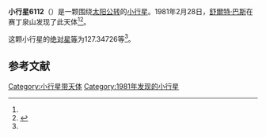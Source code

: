 {{Infobox planet
| bgcolour = #FFFFC0
| name = 6112 Ludolfschultz
| symbol = 
| image = 
| caption = 
| discovery = yes
| discovery_ref = 
| discoverer = [[舒爾特·巴斯|舒爾特·巴斯]]
| discovery_site = [[赛丁泉山|赛丁泉山]] 
| discovered = 1981年2月28日
| designations = yes
| mp_name = 
| named_after = 
| alt_names = 1981 DB1/ 1972 TR7 / 1983 VG
| mp_category = [[主带小行星|主带小行星]]
| orbit_ref = <ref name="a">[http://ssd.jpl.nasa.gov/sbdb.cgi?sstr=6112 6112 Ludolfschultz] {{Wayback|url=http://ssd.jpl.nasa.gov/sbdb.cgi?sstr=6112 |date=20200820204722 }}，小行星數據庫瀏覽器（JPL Small-Body Database Browser）－[[美国国家航空航天局|美国国家航空航天局]]喷气推进实验室</ref>
| epoch = 2456400.5 (2013年4月18日更新)
| aphelion = {{convert|3.9105915|AU|km|3|abbr=on|lk=out}}
| perihelion = {{convert|2.2908235|AU|km|3|abbr=on}}
| semimajor = {{convert|3.1007075|AU|km|3|abbr=on}}
| eccentricity = 0.2611933
| period = 1994.296092 [[日|日]]<br />5.46[[儒略年|儒略年]]
| avg_speed = 
| inclination = 14.26683
| asc_node = 209.89671
| mean_anomaly = 
| arg_peri = 127.34726
| satellites = 
| physical_characteristics = yes
| dimensions = 
| mass = 
| density = 
| surface_grav = 
| escape_velocity = 
| sidereal_day = 
| axial_tilt = 
| pole_ecliptic_lat = 
| pole_ecliptic_lon = 
| albedo = 
| temperatures= 
| temp_name1 = 
| mean_temp_1 = 
| max_temp_1 = 
| temp_name2 = 
| max_temp_2 = 
| spectral_type = 
| abs_magnitude = 127.34726
}}

'''小行星6112'''（{{lang-en|6112 Ludolfschultz}}）是一颗围绕[[太阳|太阳]][[公转|公转]]的[[小行星|小行星]]。1981年2月28日，[[舒爾特·巴斯|舒爾特·巴斯]]在赛丁泉山发现了此天体<ref name="a" /><ref>{{cite news|title=小行星列表|url=http://cfa-www.harvard.edu/iau/lists/NumberedMPs.txt|accessdate=2013-07-08|newspaper=哈佛大学|archive-date=2008-05-17|archive-url=https://web.archive.org/web/20080517010638/http://cfa-www.harvard.edu/iau/lists/NumberedMPs.txt|dead-url=no}}</ref>。

这颗小行星的[[绝对星等|绝对星等]]为127.34726等<ref name="a" />。

==参考文献==
{{reflist}}
{{Minor Planet Number|[[小行星6111|小行星6111]]|[[小行星6113|小行星6113]]}}

{{小天体}}

[[Category:小行星带天体|Category:小行星带天体]]
[[Category:1981年发现的小行星|Category:1981年发现的小行星]]

{{asteroid-stub}}